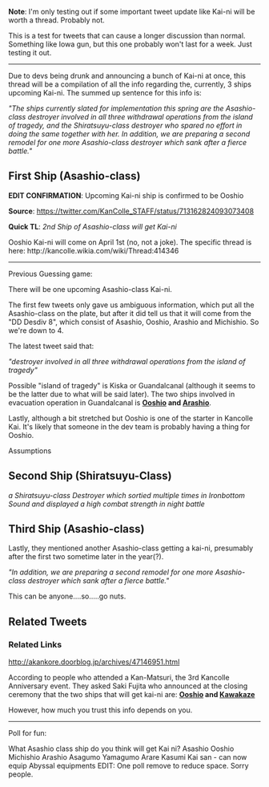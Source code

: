 '''Note''': I'm only testing out if some important tweet update like Kai-ni will be worth a thread. Probably not.

This is a test for tweets that can cause a longer discussion than normal. Something like Iowa gun, but this one probably won't last for a week. Just testing it out.

----

Due to devs being drunk and announcing a bunch of Kai-ni at once, this thread will be a compilation of all the info regarding the, currently, 3 ships upcoming Kai-ni. The summed up sentence for this info is:

''"The ships currently slated for implementation this spring are the Asashio-class destroyer involved in all three withdrawal operations from the island of tragedy, and the Shiratsuyu-class destroyer who spared no effort in doing the same together with her. In addition, we are preparing a second remodel for one more Asashio-class destroyer which sank after a fierce battle."''

==First Ship (Asashio-class)==

'''EDIT CONFIRMATION''': Upcoming Kai-ni ship is confirmed to be Ooshio

'''Source''': https://twitter.com/KanColle_STAFF/status/713162824093073408

'''Quick TL''': ''2nd Ship of Asashio-class will get Kai-ni''

Ooshio Kai-ni will come on April 1st (no, not a joke). The specific thread is here: http://kancolle.wikia.com/wiki/Thread:414346
----
Previous Guessing game:

<div class="mw-collapsible mw-collapsed" style="width:100%">
<div class="mw-collapsible-content">
There will be one upcoming Asashio-class Kai-ni.

The first few tweets only gave us ambiguous information, which put all the Asashio-class on the plate, but after it did tell us that it will come from the "DD Desdiv 8", which consist of Asashio, Ooshio, Arashio and Michishio. So we're down to 4.

The latest tweet said that:

''"destroyer involved in all three withdrawal operations from the island of tragedy"''

Possible "island of tragedy" is Kiska or Guandalcanal (although it seems to be the latter due to what will be said later). The two ships involved in evacuation operation in Guandalcanal is '''[[Ooshio]] and [[Arashio]]'''.

Lastly, although a bit stretched but Ooshio is one of the starter in Kancolle Kai. It's likely that someone in the dev team is probably having a thing for Ooshio.
</div>
</div>

Assumptions

==Second Ship (Shiratsuyu-Class)==

''a Shiratsuyu-class Destroyer which sortied multiple times in Ironbottom Sound and displayed a high combat strength in night battle''

==Third Ship (Asashio-class)==

Lastly, they mentioned another Asashio-class getting a kai-ni, presumably after the first two sometime later in the year(?).

''"In addition, we are preparing a second remodel for one more Asashio-class destroyer which sank after a fierce battle."''

This can be anyone....so.....go nuts.

==Related Tweets==

{{MultiTweet
|MultiTweetID = Liveupdate
|color = #ace
|title = Live Update tweets

|link01 = https://twitter.com/KanColle_STAFF/status/711377540674244608
|EN01 = The ships currently slated for implementation this spring are the Asashio-class destroyer involved in all three withdrawal operations from the island of tragedy, and the Shiratsuyu-class destroyer who spared no effort in doing the same together with her. In addition, we are preparing a second remodel for one more Asashio-class destroyer which sank after fierce fighting.<br/>#kancolle
|JP01 = 今春中の投入を目指して現在実装中の艦は、悲劇の島からの撤退作戦に三回とも参加したある朝潮型駆逐艦と、彼女と同じく結果的に三回とも参加して同撤退作戦に尽力したある白露型駆逐艦を予定しています。また、奮戦の後全艦戦没した朝潮型駆逐艦から、さらにもう一隻改二改装を準備中です。<br/>#艦これ
|TL01 = Hayashi H
}}

{{MultiTweet
|MultiTweetID = Liveupdate
|color = #ace
|title = Live Update tweets

|link02 = https://twitter.com/KanColle_STAFF/status/711706335075696641
|EN02 = At present, the Kancolle Administrative Naval Base is preparing the new second remodels to be added this Spring. A ship from the 8th Destroyer Fleet which did its best in Operation Ke, a Shiratsuyu-class Destroyer which sortied multiple times in Ironbottom Sound and displayed a high combat strength in night battle, and another Asashio-class Destroyer are having their second remodels prepared.<br/>#kancolle
|JP02 = 現在「艦これ」運営鎮守府では、今春に投入する新たな改二改装を準備中です。ケ号作戦にも尽力した第八駆逐隊の一隻と、アイアンボトムサウンド方面に幾度も突入、夜戦においても高い戦闘力を発揮した白露型駆逐艦の一隻、さらに朝潮型駆逐艦をもう一隻、改二改装の実装準備を進めています。<br/>#艦これ
|TL02 = Hayashi H
}}

===Related Links===

http://akankore.doorblog.jp/archives/47146951.html

According to people who attended a Kan-Matsuri, the 3rd Kancolle Anniversary event. They asked Saki Fujita who announced at the closing ceremony that the two ships that will get kai-ni are: '''[[Ooshio]] and [[Kawakaze]]'''

However, how much you trust this info depends on you.

----
Poll for fun:

<poll>
What Asashio class ship do you think will get Kai ni?
Asashio
Ooshio
Michishio
Arashio
Asagumo
Yamagumo
Arare
Kasumi Kai san - can now equip Abyssal equipments
</poll>
EDIT: One poll remove to reduce space. Sorry people.